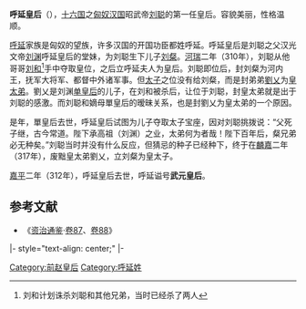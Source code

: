 '''呼延皇后'''（{{bd|？||312年|catIdx=H}}），[[十六国|十六国]]之[[匈奴|匈奴]][[汉赵|汉国]]昭武帝[[刘聪|刘聪]]的第一任皇后。容貌美丽，性格温顺。

[[呼延姓|呼延]]家族是匈奴的望族，许多汉国的开国功臣都姓呼延。呼延皇后是刘聪之父汉光文帝[[刘渊|刘渊]]呼延皇后的堂妹，为刘聪生下儿子[[刘粲|刘粲]]。[[河瑞|河瑞]]二年（310年），刘聪从他哥哥[[劉和_(漢趙)|刘和]]<ref>刘和计划诛杀刘聪和其他兄弟，当时已经杀了两人</ref>手中夺取皇位，之后立呼延夫人为皇后。刘聪即位后，封刘粲为河内王，抚军大将军、都督中外诸军事。但[[太子|太子]]之位没有给刘粲，而是封弟弟[[劉乂|劉乂]]为[[皇太弟|皇太弟]]。劉乂是刘渊[[单皇后|单皇后]]的儿子，在刘和被杀后，让位于刘聪，封皇太弟就是出于刘聪的感激。而刘聪和嫡母單皇后的暧昧关系，也是封劉乂为皇太弟的一个原因。

是年，單皇后去世，呼延皇后试图为儿子夺取太子宝座，因对刘聪挑拨说：“父死子继，古今常道。陛下承高祖（刘渊）之业，太弟何为者哉！陛下百年后，粲兄弟必无种矣。”刘聪当时并没有什么反应，但猜忌的种子已经种下，终于在[[麟嘉_(前赵)|麟嘉]]二年（317年），废黜皇太弟劉乂，立刘粲为皇太子。

[[嘉平_(前赵)|嘉平]]二年（312年），呼延皇后去世，呼延谥号'''武元皇后'''。

==参考文献==
*《[[资治通鉴|资治通鉴]]·[[s:資治通鑑/卷087|卷87]]、[[s:資治通鑑/卷088|卷88]]》
{{reflist}}

{{start box}}
|- style="text-align: center;"
{{s-bef|before=[[单皇后|单皇后]]}}
{{s-ttl|rows=2|title=[[:Category:前赵皇后|汉国皇后]]|years=310年—312年}}
{{s-aft|rows=2|after=[[張徽光|张皇后]]}}
|-
{{s-bef|before=[[晋朝|晋朝]][[梁蘭璧|梁皇后]]}}
{{end box}}

{{十六國趙國及冉魏皇后}}

[[Category:前赵皇后|Category:前赵皇后]]
[[Category:呼延姓|Category:呼延姓]]